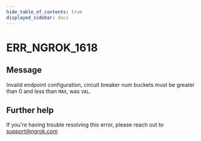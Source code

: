 ```yaml
---
hide_table_of_contents: true
displayed_sidebar: docs
---
```



# ERR_NGROK_1618

## Message

Invalid endpoint configuration, circuit breaker num buckets must be greater than 0 and less than `MAX`, was `VAL`.

<ErrorDetails error="err_ngrok_1618" />

## Further help

If you're having trouble resolving this error, please reach out to [support@ngrok.com](mailto:support@ngrok.com?subject=Help%20with%20ERR_NGROK_1618)

